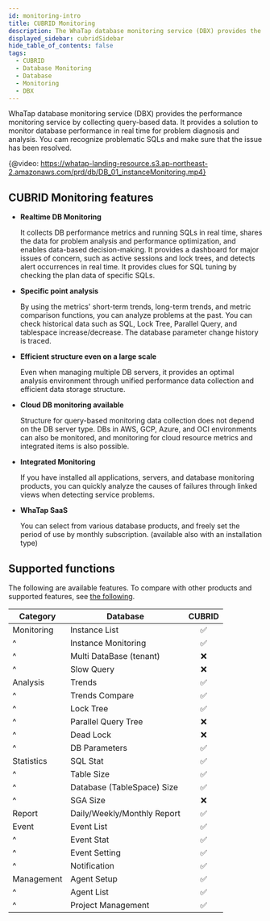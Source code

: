 ```yaml
---
id: monitoring-intro
title: CUBRID Monitoring
description: The WhaTap database monitoring service (DBX) provides the performance monitoring service by collecting data based on queries.
displayed_sidebar: cubridSidebar
hide_table_of_contents: false
tags:
  - CUBRID
  - Database Monitoring
  - Database
  - Monitoring
  - DBX
---
```


WhaTap database monitoring service (DBX) provides the performance monitoring service by collecting query-based data. It provides a solution to monitor database performance in real time for problem diagnosis and analysis. You cam recognize problematic SQLs and make sure that the issue has been resolved.

{@video: https://whatap-landing-resource.s3.ap-northeast-2.amazonaws.com/prd/db/DB_01_instanceMonitoring.mp4}

## CUBRID Monitoring features

-   **Realtime DB Monitoring**

    It collects DB performance metrics and running SQLs in real time, shares the data for problem analysis and performance optimization, and enables data-based decision-making. It provides a dashboard for major issues of concern, such as active sessions and lock trees, and detects alert occurrences in real time. It provides clues for SQL tuning by checking the plan data of specific SQLs.

-   **Specific point analysis**

    By using the metrics' short-term trends, long-term trends, and metric comparison functions, you can analyze problems at the past. You can check historical data such as SQL, Lock Tree, Parallel Query, and tablespace increase/decrease. The database parameter change history is traced.

-   **Efficient structure even on a large scale**

    Even when managing multiple DB servers, it provides an optimal analysis environment through unified performance data collection and efficient data storage structure.

-   **Cloud DB monitoring available**

    Structure for query-based monitoring data collection does not depend on the DB server type. DBs in AWS, GCP, Azure, and OCI environments can also be monitored, and monitoring for cloud resource metrics and integrated items is also possible.

-   **Integrated Monitoring**

    If you have installed all applications, servers, and database monitoring products, you can quickly analyze the causes of failures through linked views when detecting service problems.

-   **WhaTap SaaS**

    You can select from various database products, and freely set the period of use by monthly subscription. (available also with an installation type)

## Supported functions

The following are available features. To compare with other products and supported features, see [the following](../support-env#compare-db).

| Category   | Database                    |              CUBRID             |
| ---------- | --------------------------- | :-----------------------------: |
| Monitoring | Instance List               | <span class='emoji-ok'>✅</span> |
| ^          | Instance Monitoring         | <span class='emoji-ok'>✅</span> |
| ^          | Multi DataBase (tenant)     | <span class='emoji-no'>❌</span> |
| ^          | Slow Query                  | <span class='emoji-no'>❌</span> |
| Analysis   | Trends                      | <span class='emoji-ok'>✅</span> |
| ^          | Trends Compare              | <span class='emoji-ok'>✅</span> |
| ^          | Lock Tree                   | <span class='emoji-ok'>✅</span> |
| ^          | Parallel Query Tree         | <span class='emoji-no'>❌</span> |
| ^          | Dead Lock                   | <span class='emoji-no'>❌</span> |
| ^          | DB Parameters               | <span class='emoji-ok'>✅</span> |
| Statistics | SQL Stat                    | <span class='emoji-ok'>✅</span> |
| ^          | Table Size                  | <span class='emoji-ok'>✅</span> |
| ^          | Database (TableSpace) Size  | <span class='emoji-ok'>✅</span> |
| ^          | SGA Size                    | <span class='emoji-no'>❌</span> |
| Report     | Daily/Weekly/Monthly Report | <span class='emoji-ok'>✅</span> |
| Event      | Event List                  | <span class='emoji-ok'>✅</span> |
| ^          | Event Stat                  | <span class='emoji-ok'>✅</span> |
| ^          | Event Setting               | <span class='emoji-ok'>✅</span> |
| ^          | Notification                | <span class='emoji-ok'>✅</span> |
| Management | Agent Setup                 | <span class='emoji-ok'>✅</span> |
| ^          | Agent List                  | <span class='emoji-ok'>✅</span> |
| ^          | Project Management          | <span class='emoji-ok'>✅</span> |
